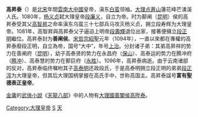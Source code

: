 {{unreferenced|time=2019-05-25T23:31:30+00:00}}
{{Emperorcn box|图像=
|名称=大中国表正帝
|姓名=高昇泰
|庙号=
|谥号=富有聖德表正皇帝
|陵墓=
|政权=[[大中国_(國家)|大中國]]
|出生日期=？
|逝世日期=1096年
|在位=1094年-1096年
|年号=[[上治|上治]]：1095年 <br />
}}
'''高昇泰'''（{{bd|?||1096年}}）是[[北宋|北宋]]年間[[雲南|雲南]][[大中_(國家)|大中國]]皇帝，滇东[[白蛮|白蛮]]领袖。[[大理國|大理]][[点蒼山|点蒼山]]蓮花峰芒湧溪人氏。1080年，[[杨义贞|杨义贞]]弑大理皇帝[[段廉义|段廉义]]，自立为帝。时为鄯阐（[[昆明|昆明]]）侯的高昇泰受其父[[高智昇|高智昇]]之命率滇东乌蛮三十七部兵马攻灭杨义贞，拥立段寿辉为大理皇帝。1081年，高智昇與高昇泰父子逼迫上明帝[[段壽輝|段壽輝]]退位出家，接著便擁立[[段正明|段正明]]繼位。高昇泰封为'''善阐侯'''。[[宋哲宗|宋哲宗]][[紹聖|紹聖]]元年（1094年），一直以來都在專權的高昇泰廢段正明，自立為帝，国号“大中”，年号[[上治|上治]]。分封诸子弟：其弟高昇祥的势力在善阐府（[[昆明|昆明]]），幼子高泰贤的势力在永昌府（[[保山|保山]]）、高泰运的势力在腾冲府（[[腾冲|腾冲]]）、高泰慧的势力在鄯巨府（[[永胜|永胜]]）。1096年，高昇泰病逝。由于云南诸部的反对，高昇泰临终嘱咐其子[[高泰明|高泰明]]还政段氏，于是高泰明拥立段正明的弟弟[[段正淳|段正淳]]为大理皇帝，但其后大理国柄掌握在高氏手中，世称高国主。高昇泰諡号'''富有聖德表正皇帝'''。

[[金庸|金庸]]的[[武俠小說|武俠小說]]《[[天龙八部_(小说)|天龍八部]]》中的人物有[[天龙八部角色列表#大理國|大理國善闡侯高陞泰]]。

{{中国皇帝|[[大理國|大理國]]保定帝[[段正明|段正明]]|[[大理國|大理國]]文安帝[[段正淳|段正淳]]|[[大中國_(國家)|大中國]]表正皇帝|1094-1096}}

{{大理君主}}
[[Category:大理皇帝|Category:大理皇帝]]
[[Category:高姓|S]]


[[Category:金庸筆下真實人物|天]]